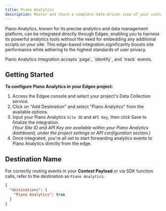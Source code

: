 ```yaml
---
title: Piano Analytics
description: Master and share a complete data-driven view of your customer with Piano Analytics, **now at the edge**.
---
```


Piano Analytics, known for its precise analytics and data management platform, can be integrated directly through Edgee, 
enabling you to harness its powerful analytics tools without the need for embedding any additional scripts on your site. 
This edge-based integration significantly boosts site performance while adhering to the highest standards of user privacy.

<Note>
  Piano Analytics integration accepts `page`, `identify`, and `track` events.
</Note>

## Getting Started

**To configure Piano Analytics in your Edgee project:**

1. Access the Edgee console and select your project's Data Collection service.
2. Click on "Add Destination" and select "Piano Analytics" from the available options.
3. Input your Piano Analytics `Site ID` and `API Key`, then click Save to finalize the integration. <br />
_(Your Site ID and API Key are available within your Piano Analytics dashboard, under the project settings or API configuration section.)_
4. Once integrated, you're all set to start forwarding analytics events to Piano Analytics directly from the edge.

## Destination Name

For correctly routing events in your **Context Payload** or via SDK function calls, refer to the destination as `Piano Analytics`.

```json
{
  "destinations": {
    "Piano Analytics": true
  }
}
```
